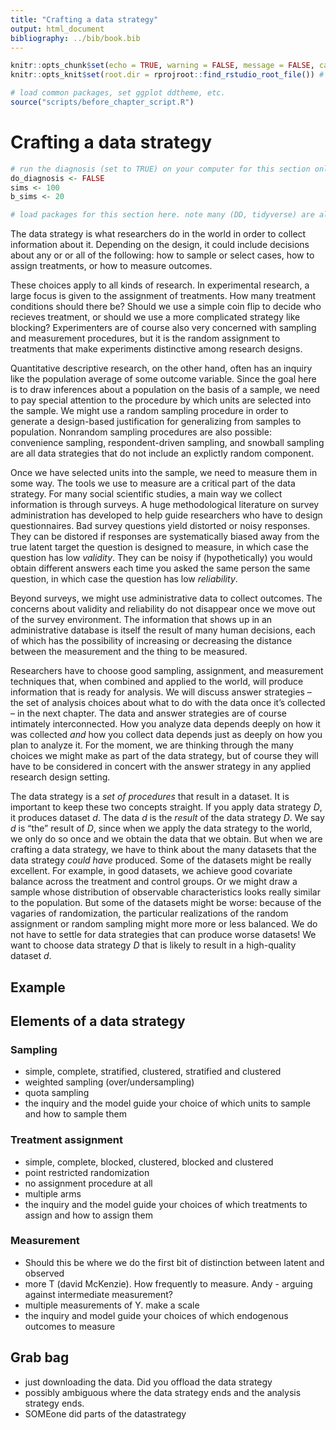 ```yaml
---
title: "Crafting a data strategy"
output: html_document
bibliography: ../bib/book.bib 
---
```


<!-- note do_bookdown is set in index.rmd, so we know if you're running just this .Rmd or compiling the book-->
```r
knitr::opts_chunk$set(echo = TRUE, warning = FALSE, message = FALSE, cache = FALSE)
knitr::opts_knit$set(root.dir = rprojroot::find_rstudio_root_file()) # files are all relative to RStudio project home
```

```r
# load common packages, set ggplot ddtheme, etc.
source("scripts/before_chapter_script.R")
```

<!-- start post here, do not edit above -->

# Crafting a data strategy

<!-- make sure to rename the section title below -->

```r
# run the diagnosis (set to TRUE) on your computer for this section only before pushing to Github. no diagnosis will ever take place on github.
do_diagnosis <- FALSE
sims <- 100
b_sims <- 20
```

```r
# load packages for this section here. note many (DD, tidyverse) are already available, see scripts/package-list.R
```

The data strategy is what researchers do in the world in order to collect information about it. Depending on the design, it could include decisions about any or or all of the following: how to sample or select cases, how to assign treatments, or how to measure outcomes. 

These choices apply to all kinds of research. In experimental research, a large focus is given to the assignment of treatments. How many treatment conditions should there be? Should we use a simple coin flip to decide who recieves treatment, or should we use a more complicated strategy like blocking? Experimenters are of course also very concerned with sampling and measurement procedures, but it is the random assignment to treatments that make experiments distinctive among research designs. 

Quantitative descriptive research, on the other hand, often has an inquiry like the population average of some outcome variable. Since the goal here is to draw inferences about a population on the basis of a sample, we need to pay special attention to the procedure by which units are selected into the sample. We might use a random sampling procedure in order to generate a design-based justification for generalizing from samples to population. Nonrandom sampling procedures are also possible: convenience sampling, respondent-driven sampling, and snowball sampling are all data strategies that do not include an explictly random component.

Once we have selected units into the sample, we need to measure them in some way. The tools we use to measure are a critical part of the data strategy. For many social scientific studies, a main way we collect information is through surveys. A huge methodological literature on survey administration has developed to help guide researchers who have to design questionnaires. Bad survey questions yield distorted or noisy responses. They can be distored if responses are systematically biased away from the true latent target the question is designed to measure, in which case the question has low *validity*. They can be noisy if (hypothetically) you would obtain different answers each time you asked the same person the same question, in which case the question has low *reliability*. 

Beyond surveys, we might use administrative data to collect outcomes. The concerns about validity and reliability do not disappear once we move out of the survey environment. The information that shows up in an administrative database is itself the result of many human decisions, each of which has the possibility of increasing or decreasing the distance between the measurement and the thing to be measured.

Researchers have to choose good sampling, assignment, and measurement techniques that, when combined and applied to the world, will produce information that is ready for analysis. We will discuss answer strategies -- the set of analysis choices about what to do with the data once it's collected -- in the next chapter. The data and answer strategies are of course intimately interconnected. How you analyze data depends deeply on how it was collected *and* how you collect data depends just as deeply on how you plan to analyze it. For the moment, we are thinking through the many choices we might make as part of the data strategy, but of course they will have to be considered in concert with the answer strategy in any applied research design setting.

The data strategy is a *set of procedures* that result in a dataset. It is important to keep these two concepts straight. If you apply data strategy $D$, it produces dataset $d$. The data $d$ is the *result* of the data strategy $D$. We say $d$ is "the" result of $D$, since when we apply the data strategy to the world, we only do so once and we obtain the data that we obtain. But when we are crafting a data strategy, we have to think about the many datasets that the data strategy *could have* produced. Some of the datasets might be really excellent. For example, in good datasets, we achieve good covariate balance across the treatment and control groups. Or we might draw a sample whose distribution of observable characteristics looks really similar to the population. But some of the datasets might be worse: because of the vagaries of randomization, the particular realizations of the random assignment or random sampling might more more or less balanced. We do not have to settle for data strategies that can produce worse datasets! We want to choose data strategy $D$ that is likely to result in a high-quality dataset $d$.

## Example

## Elements of a data strategy

### Sampling

- simple, complete, stratified, clustered, stratified and clustered
- weighted sampling (over/undersampling)
- quota sampling
- the inquiry and the model guide your choice of which units to sample and how to sample them

### Treatment assignment

- simple, complete, blocked, clustered, blocked and clustered
- point restricted randomization
- no assignment procedure at all
- multiple arms
- the inquiry and the model guide your choices of which treatments to assign and how to assign them

### Measurement

- Should this be where we do the first bit of distinction between latent and observed
- more T (david McKenzie).  How frequently to measure.  Andy - arguing against intermediate measurement?
- multiple measurements of Y.  make a scale
- the inquiry and model guide your choices of which endogenous outcomes to measure

## Grab bag

- just downloading the data.  Did you offload the data strategy
- possibly ambiguous where the data strategy ends and the analysis strategy ends.
- SOMEone did parts of the datastrategy







